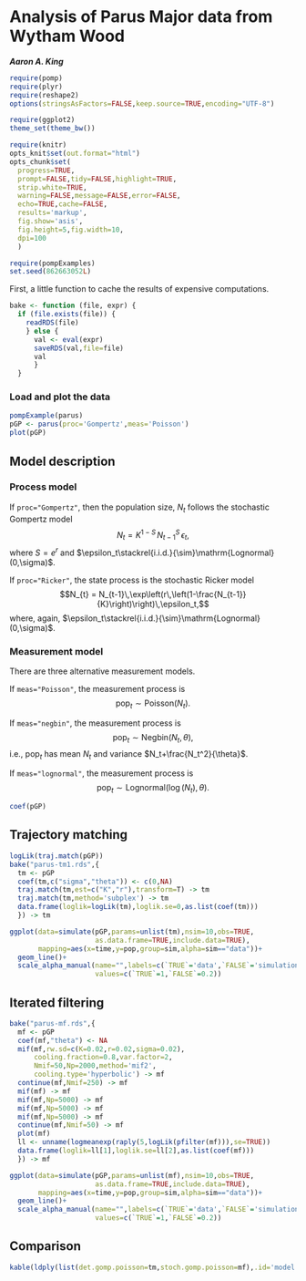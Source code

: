 %\VignetteIndexEntry{Parus major example}
%\VignetteEngine{knitr::knitr}

# Analysis of Parus Major data from Wytham Wood  
***Aaron A. King***

```r
require(pomp)
require(plyr)
require(reshape2)
options(stringsAsFactors=FALSE,keep.source=TRUE,encoding="UTF-8")

require(ggplot2)
theme_set(theme_bw())

require(knitr)
opts_knit$set(out.format="html")
opts_chunk$set(
  progress=TRUE,
  prompt=FALSE,tidy=FALSE,highlight=TRUE,
  strip.white=TRUE,
  warning=FALSE,message=FALSE,error=FALSE,
  echo=TRUE,cache=FALSE,
  results='markup',
  fig.show='asis',
  fig.height=5,fig.width=10,
  dpi=100
  )

require(pompExamples)
set.seed(862663052L)
```

First, a little function to cache the results of expensive computations.

```r
bake <- function (file, expr) {
  if (file.exists(file)) {
    readRDS(file)
    } else {
      val <- eval(expr)
      saveRDS(val,file=file)
      val
      }
  }
```

### Load and plot the data

```r
pompExample(parus)
pGP <- parus(proc='Gompertz',meas='Poisson')
plot(pGP)
```

## Model description

### Process model

If `proc="Gompertz"`, then the population size, $N_t$ follows the stochastic Gompertz model
$$N_{t} = K^{1-S}\,N_{t-1}^S\,\epsilon_t,$$
where $S=e^r$ and $\epsilon_t\stackrel{i.i.d.}{\sim}\mathrm{Lognormal}(0,\sigma)$.

If `proc="Ricker"`, the state process is the stochastic Ricker model
$$N_{t} = N_{t-1}\,\exp\left(r\,\left(1-\frac{N_{t-1}}{K}\right)\right)\,\epsilon_t,$$
where, again, $\epsilon_t\stackrel{i.i.d.}{\sim}\mathrm{Lognormal}(0,\sigma)$.

### Measurement model

There are three alternative measurement models.

If `meas="Poisson"`, the measurement process is
$$\mathrm{pop}_{t} \sim \mathrm{Poisson}(N_t).$$

If `meas="negbin"`, the measurement process is
$$\mathrm{pop}_{t} \sim \mathrm{Negbin}(N_t,\theta),$$
i.e., $\mathrm{pop}_t$ has mean $N_t$ and variance $N_t+\frac{N_t^2}{\theta}$.

If `meas="lognormal"`, the measurement process is
$$\mathrm{pop}_{t} \sim \mathrm{Lognormal}(\log(N_t),\theta).$$

```r
coef(pGP)
```

## Trajectory matching

```r
logLik(traj.match(pGP))
bake("parus-tm1.rds",{
  tm <- pGP
  coef(tm,c("sigma","theta")) <- c(0,NA)
  traj.match(tm,est=c("K","r"),transform=T) -> tm
  traj.match(tm,method='subplex') -> tm
  data.frame(loglik=logLik(tm),loglik.se=0,as.list(coef(tm)))
  }) -> tm
```
```r
ggplot(data=simulate(pGP,params=unlist(tm),nsim=10,obs=TRUE,
                     as.data.frame=TRUE,include.data=TRUE),
       mapping=aes(x=time,y=pop,group=sim,alpha=sim=="data"))+
  geom_line()+
  scale_alpha_manual(name="",labels=c(`TRUE`='data',`FALSE`='simulation'),
                     values=c(`TRUE`=1,`FALSE`=0.2))
```

## Iterated filtering

```r
bake("parus-mf.rds",{
  mf <- pGP
  coef(mf,"theta") <- NA
  mif(mf,rw.sd=c(K=0.02,r=0.02,sigma=0.02),
      cooling.fraction=0.8,var.factor=2,
      Nmif=50,Np=2000,method='mif2',
      cooling.type='hyperbolic') -> mf
  continue(mf,Nmif=250) -> mf
  mif(mf) -> mf
  mif(mf,Np=5000) -> mf
  mif(mf,Np=5000) -> mf
  mif(mf,Np=5000) -> mf
  continue(mf,Nmif=50) -> mf
  plot(mf)
  ll <- unname(logmeanexp(raply(5,logLik(pfilter(mf))),se=TRUE))
  data.frame(loglik=ll[1],loglik.se=ll[2],as.list(coef(mf)))
  }) -> mf
```
```r
ggplot(data=simulate(pGP,params=unlist(mf),nsim=10,obs=TRUE,
                     as.data.frame=TRUE,include.data=TRUE),
       mapping=aes(x=time,y=pop,group=sim,alpha=sim=="data"))+
  geom_line()+
  scale_alpha_manual(name="",labels=c(`TRUE`='data',`FALSE`='simulation'),
                     values=c(`TRUE`=1,`FALSE`=0.2))
```

## Comparison

```r
kable(ldply(list(det.gomp.poisson=tm,stoch.gomp.poisson=mf),.id='model'))
```
